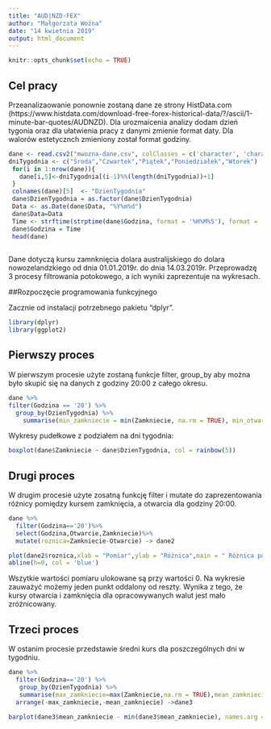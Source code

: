 ```yaml
---
title: "AUD|NZD-FEX"
author: "Małgorzata Woźna"
date: "14 kwietnia 2019"
output: html_document
---
```


```r
knitr::opts_chunk$set(echo = TRUE)
```

## Cel pracy

Przeanalizaowanie ponownie zostaną dane ze strony HistData.com  (https://www.histdata.com/download-free-forex-historical-data/?/ascii/1-minute-bar-quotes/AUDNZD).
Dla urozmaicenia analizy dodam dzień tygonia oraz dla ułatwienia pracy z danymi zmienie format daty.
Dla walorów estetycznch zmieniony został format godziny.

```r
dane <- read.csv2("mwozna-dane.csv", colClasses = c('character', 'character' , 'numeric', 'numeric'), dec='.')
dniTygodnia <- c("Środa","Czwartek","Piątek","Poniedziałek","Wtorek")
 for(i in 1:nrow(dane)){
   dane[i,5]<-dniTygodnia[(i-1)%%(length(dniTygodnia))+1]
 }
 colnames(dane)[5]  <- "DzienTygodnia"
 dane$DzienTygodnia = as.factor(dane$DzienTygodnia)
 Data <- as.Date(dane$Data, "%Y%m%d")
 dane$Data=Data
 Time <- strftime(strptime(dane$Godzina, format = '%H%M%S'), format = '%H')
 dane$Godzina = Time
 head(dane)
 
```


Dane dotyczą kursu zamnknięcia dolara australijskiego do dolara nowozelandzkiego od dnia 01.01.2019r. do dnia 14.03.2019r. Przeprowadzę 3 procesy filtrowania potokowego, a ich wyniki zaprezentuje na wykresach.

##Rozpoczęcie programowania funkcyjnego

Zacznie od instalacji potrzebnego pakietu "dplyr".

```r
library(dplyr)
library(ggplot2)
```

## Pierwszy proces 
W pierwszym procesie użyte zostaną funkcje filter, group_by aby można było skupić się na danych z godziny 20:00 z całego okresu.

```r
dane %>% 
filter(Godzina == '20') %>%
  group_by(DzienTygodnia) %>%
    summarise(min_zamkniecie = min(Zamkniecie, na.rm = TRUE), min_otwarcie = min(Otwarcie, na.rm = TRUE))->dane1
```
Wykresy pudełkowe z podziałem na dni tygodnia: 

```r
boxplot(dane$Zamkniecie ~ dane$DzienTygodnia, col = rainbow(5))
```



## Drugi proces
W drugim procesie użyte zosatną funkcję filter i mutate do zaprezentowania różnicy pomiędzy kursem zamknięcia, a otwarcia dla godziny 20:00.

```r
dane %>% 
  filter(Godzina=='20')%>%
  select(Godzina,Otwarcie,Zamkniecie)%>%
  mutate(roznica=Zamkniecie-Otwarcie) -> dane2
```

```r
plot(dane2$roznica,xlab = "Pomiar",ylab = "Różnica",main = " Różnica pomiędzy kursem otwarcia, a zamknięcia z godz. 20:00", col = 'red')
abline(h=0, col = 'blue')
```

Wszytkie wartości pomiaru ulokowane są przy wartości 0. Na wykresie zauważyć możemy jeden punkt oddalony od reszty. Wynika z tego, że kursy otwarcia i zamknięcia dla opracowywanych walut jest mało zróżnicowany.

## Trzeci proces 
W ostanim procesie przedstawie średni kurs dla poszczególnych dni w tygodniu.

```r
dane %>%
  filter(Godzina=='20') %>%
   group_by(DzienTygodnia) %>% 
   summarise(max_zamkniecie=max(Zamkniecie,na.rm = TRUE),mean_zamkniecie = mean(Zamkniecie,na.rm=TRUE), std_zamkniecie = sd(Zamkniecie, na.rm = TRUE) ) %>%
  arrange(-max_zamkniecie,-mean_zamkniecie) ->dane3

```


```r
barplot(dane3$mean_zamkniecie - min(dane3$mean_zamkniecie), names.arg = dane3$DzienTygodnia , offset = min(dane3$mean_zamkniecie),main="Średni kurs zamknięcia dla danego dnia",xlab = "Dni tygodnia",ylab = "Średnie", col = rainbow(5))
```
